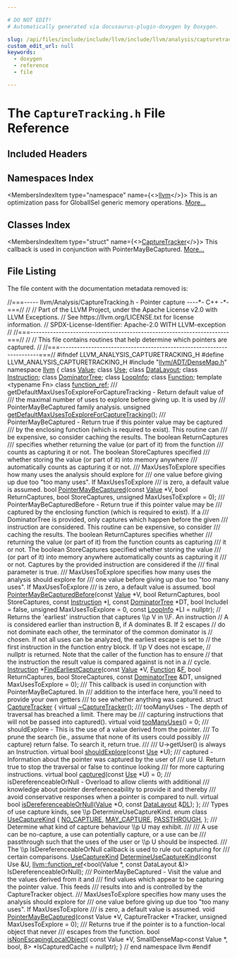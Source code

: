 ```yaml
---

# DO NOT EDIT!
# Automatically generated via docusaurus-plugin-doxygen by Doxygen.

slug: /api/files/include/include/llvm/include/llvm/analysis/capturetracking-h
custom_edit_url: null
keywords:
  - doxygen
  - reference
  - file

---
```





# The `CaptureTracking.h` File Reference

<DoxygenPage pluginConfig={pluginConfig}>



## Included Headers

<IncludesList>
<IncludesListItem
  filePath="llvm/ADT/DenseMap.h"
  permalink="/docs/api/files/include/include/llvm/include/llvm/adt/densemap-h"
  isLocal="true" />
</IncludesList>

## Namespaces Index

<MembersIndex>

<MembersIndexItem
  type="namespace"
  name={<><a href="/docs/api/namespaces/llvm">llvm</a></>}>
This is an optimization pass for GlobalISel generic memory operations. <a href="/docs/api/namespaces/llvm/#details">More...</a>
</MembersIndexItem>

</MembersIndex>

## Classes Index

<MembersIndex>

<MembersIndexItem
  type="struct"
  name={<><a href="/docs/api/structs/llvm/capturetracker">CaptureTracker</a></>}>
This callback is used in conjunction with PointerMayBeCaptured. <a href="/docs/api/structs/llvm/capturetracker/#details">More...</a>
</MembersIndexItem>

</MembersIndex>


## File Listing

The file content with the documentation metadata removed is:

<ProgramListing>

<Link id="l00001" /><CodeLine lineNumber="1"><Highlight kind="comment">//===----- llvm/Analysis/CaptureTracking.h - Pointer capture ----&#42;- C++ -&#42;-===//</Highlight><Highlight kind="normal"></Highlight></CodeLine>
<Link id="l00002" /><CodeLine lineNumber="2"><Highlight kind="normal"></Highlight><Highlight kind="comment">//</Highlight><Highlight kind="normal"></Highlight></CodeLine>
<Link id="l00003" /><CodeLine lineNumber="3"><Highlight kind="normal"></Highlight><Highlight kind="comment">// Part of the LLVM Project, under the Apache License v2.0 with LLVM Exceptions.</Highlight><Highlight kind="normal"></Highlight></CodeLine>
<Link id="l00004" /><CodeLine lineNumber="4"><Highlight kind="normal"></Highlight><Highlight kind="comment">// See https://llvm.org/LICENSE.txt for license information.</Highlight><Highlight kind="normal"></Highlight></CodeLine>
<Link id="l00005" /><CodeLine lineNumber="5"><Highlight kind="normal"></Highlight><Highlight kind="comment">// SPDX-License-Identifier: Apache-2.0 WITH LLVM-exception</Highlight><Highlight kind="normal"></Highlight></CodeLine>
<Link id="l00006" /><CodeLine lineNumber="6"><Highlight kind="normal"></Highlight><Highlight kind="comment">//</Highlight><Highlight kind="normal"></Highlight></CodeLine>
<Link id="l00007" /><CodeLine lineNumber="7"><Highlight kind="normal"></Highlight><Highlight kind="comment">//===----------------------------------------------------------------------===//</Highlight><Highlight kind="normal"></Highlight></CodeLine>
<Link id="l00008" /><CodeLine lineNumber="8"><Highlight kind="normal"></Highlight><Highlight kind="comment">//</Highlight><Highlight kind="normal"></Highlight></CodeLine>
<Link id="l00009" /><CodeLine lineNumber="9"><Highlight kind="normal"></Highlight><Highlight kind="comment">// This file contains routines that help determine which pointers are captured.</Highlight><Highlight kind="normal"></Highlight></CodeLine>
<Link id="l00010" /><CodeLine lineNumber="10"><Highlight kind="normal"></Highlight><Highlight kind="comment">//</Highlight><Highlight kind="normal"></Highlight></CodeLine>
<Link id="l00011" /><CodeLine lineNumber="11"><Highlight kind="normal"></Highlight><Highlight kind="comment">//===----------------------------------------------------------------------===//</Highlight><Highlight kind="normal"></Highlight></CodeLine>
<Link id="l00012" /><CodeLine lineNumber="12"><Highlight kind="normal"></Highlight></CodeLine>
<Link id="l00013" /><CodeLine lineNumber="13"><Highlight kind="normal"></Highlight><Highlight kind="preprocessor">#ifndef LLVM&#95;ANALYSIS&#95;CAPTURETRACKING&#95;H</Highlight><Highlight kind="normal"></Highlight></CodeLine>
<Link id="l00014" /><CodeLine lineNumber="14"><Highlight kind="normal"></Highlight><Highlight kind="preprocessor">#define LLVM&#95;ANALYSIS&#95;CAPTURETRACKING&#95;H</Highlight><Highlight kind="normal"></Highlight></CodeLine>
<Link id="l00015" /><CodeLine lineNumber="15"><Highlight kind="normal"></Highlight></CodeLine>
<Link id="l00016" /><CodeLine lineNumber="16"><Highlight kind="normal"></Highlight><Highlight kind="preprocessor">#include &quot;<a href="/docs/api/files/include/include/llvm/include/llvm/adt/densemap-h">llvm/ADT/DenseMap.h</a>&quot;</Highlight><Highlight kind="normal"></Highlight></CodeLine>
<Link id="l00017" /><CodeLine lineNumber="17"><Highlight kind="normal"></Highlight></CodeLine>
<Link id="l00018" /><CodeLine lineNumber="18"><Highlight kind="normal"></Highlight><Highlight kind="keyword">namespace </Highlight><Highlight kind="normal"><a href="/docs/api/namespaces/llvm">llvm</a> &#123;</Highlight></CodeLine>
<Link id="l00019" /><CodeLine lineNumber="19"><Highlight kind="normal"></Highlight></CodeLine>
<Link id="l00020" /><CodeLine lineNumber="20"><Highlight kind="normal">  </Highlight><Highlight kind="keyword">class </Highlight><Highlight kind="normal"><a href="/docs/api/classes/llvm/value">Value</a>;</Highlight></CodeLine>
<Link id="l00021" /><CodeLine lineNumber="21"><Highlight kind="normal">  </Highlight><Highlight kind="keyword">class </Highlight><Highlight kind="normal"><a href="/docs/api/classes/llvm/use">Use</a>;</Highlight></CodeLine>
<Link id="l00022" /><CodeLine lineNumber="22"><Highlight kind="normal">  </Highlight><Highlight kind="keyword">class </Highlight><Highlight kind="normal"><a href="/docs/api/classes/llvm/datalayout">DataLayout</a>;</Highlight></CodeLine>
<Link id="l00023" /><CodeLine lineNumber="23"><Highlight kind="normal">  </Highlight><Highlight kind="keyword">class </Highlight><Highlight kind="normal"><a href="/docs/api/classes/llvm/instruction">Instruction</a>;</Highlight></CodeLine>
<Link id="l00024" /><CodeLine lineNumber="24"><Highlight kind="normal">  </Highlight><Highlight kind="keyword">class </Highlight><Highlight kind="normal"><a href="/docs/api/classes/llvm/dominatortree">DominatorTree</a>;</Highlight></CodeLine>
<Link id="l00025" /><CodeLine lineNumber="25"><Highlight kind="normal">  </Highlight><Highlight kind="keyword">class </Highlight><Highlight kind="normal"><a href="/docs/api/classes/llvm/loopinfo">LoopInfo</a>;</Highlight></CodeLine>
<Link id="l00026" /><CodeLine lineNumber="26"><Highlight kind="normal">  </Highlight><Highlight kind="keyword">class </Highlight><Highlight kind="normal"><a href="/docs/api/classes/llvm/function">Function</a>;</Highlight></CodeLine>
<Link id="l00027" /><CodeLine lineNumber="27"><Highlight kind="normal">  </Highlight><Highlight kind="keyword">template</Highlight><Highlight kind="normal"> &lt;</Highlight><Highlight kind="keyword">typename</Highlight><Highlight kind="normal"> Fn&gt; </Highlight><Highlight kind="keyword">class </Highlight><Highlight kind="normal"><a href="/docs/api/classes/llvm/function-ref">function&#95;ref</a>;</Highlight></CodeLine>
<Link id="l00028" /><CodeLine lineNumber="28"><Highlight kind="normal"></Highlight><Highlight kind="comment"></Highlight></CodeLine>
<Link id="l00029" /><CodeLine lineNumber="29"><Highlight kind="comment">  /// getDefaultMaxUsesToExploreForCaptureTracking - Return default value of</Highlight></CodeLine>
<Link id="l00030" /><CodeLine lineNumber="30"><Highlight kind="comment">  /// the maximal number of uses to explore before giving up. It is used by</Highlight></CodeLine>
<Link id="l00031" /><CodeLine lineNumber="31"><Highlight kind="comment">  /// PointerMayBeCaptured family analysis.</Highlight><Highlight kind="normal"></Highlight></CodeLine>
<Link id="l00032" /><CodeLine lineNumber="32"><Highlight kind="normal">  </Highlight><Highlight kind="keywordtype">unsigned</Highlight><Highlight kind="normal"> <a href="/docs/api/namespaces/llvm/#a4dc57eab9a0bf6d3aec3e79f5d3e5b29">getDefaultMaxUsesToExploreForCaptureTracking</a>();</Highlight></CodeLine>
<Link id="l00033" /><CodeLine lineNumber="33"><Highlight kind="normal"></Highlight><Highlight kind="comment"></Highlight></CodeLine>
<Link id="l00034" /><CodeLine lineNumber="34"><Highlight kind="comment">  /// PointerMayBeCaptured - Return true if this pointer value may be captured</Highlight></CodeLine>
<Link id="l00035" /><CodeLine lineNumber="35"><Highlight kind="comment">  /// by the enclosing function (which is required to exist).  This routine can</Highlight></CodeLine>
<Link id="l00036" /><CodeLine lineNumber="36"><Highlight kind="comment">  /// be expensive, so consider caching the results.  The boolean ReturnCaptures</Highlight></CodeLine>
<Link id="l00037" /><CodeLine lineNumber="37"><Highlight kind="comment">  /// specifies whether returning the value (or part of it) from the function</Highlight></CodeLine>
<Link id="l00038" /><CodeLine lineNumber="38"><Highlight kind="comment">  /// counts as capturing it or not.  The boolean StoreCaptures specified</Highlight></CodeLine>
<Link id="l00039" /><CodeLine lineNumber="39"><Highlight kind="comment">  /// whether storing the value (or part of it) into memory anywhere</Highlight></CodeLine>
<Link id="l00040" /><CodeLine lineNumber="40"><Highlight kind="comment">  /// automatically counts as capturing it or not.</Highlight></CodeLine>
<Link id="l00041" /><CodeLine lineNumber="41"><Highlight kind="comment">  /// MaxUsesToExplore specifies how many uses the analysis should explore for</Highlight></CodeLine>
<Link id="l00042" /><CodeLine lineNumber="42"><Highlight kind="comment">  /// one value before giving up due too &quot;too many uses&quot;. If MaxUsesToExplore</Highlight></CodeLine>
<Link id="l00043" /><CodeLine lineNumber="43"><Highlight kind="comment">  /// is zero, a default value is assumed.</Highlight><Highlight kind="normal"></Highlight></CodeLine>
<Link id="l00044" /><CodeLine lineNumber="44"><Highlight kind="normal">  </Highlight><Highlight kind="keywordtype">bool</Highlight><Highlight kind="normal"> <a href="/docs/api/namespaces/llvm/#a7912b6c9e7843ca9fd5a11e199bef617">PointerMayBeCaptured</a>(</Highlight><Highlight kind="keyword">const</Highlight><Highlight kind="normal"> <a href="/docs/api/classes/llvm/value">Value</a> &#42;V, </Highlight><Highlight kind="keywordtype">bool</Highlight><Highlight kind="normal"> ReturnCaptures,</Highlight></CodeLine>
<Link id="l00045" /><CodeLine lineNumber="45"><Highlight kind="normal">                            </Highlight><Highlight kind="keywordtype">bool</Highlight><Highlight kind="normal"> StoreCaptures, </Highlight><Highlight kind="keywordtype">unsigned</Highlight><Highlight kind="normal"> MaxUsesToExplore = 0);</Highlight></CodeLine>
<Link id="l00046" /><CodeLine lineNumber="46"><Highlight kind="normal"></Highlight><Highlight kind="comment"></Highlight></CodeLine>
<Link id="l00047" /><CodeLine lineNumber="47"><Highlight kind="comment">  /// PointerMayBeCapturedBefore - Return true if this pointer value may be</Highlight></CodeLine>
<Link id="l00048" /><CodeLine lineNumber="48"><Highlight kind="comment">  /// captured by the enclosing function (which is required to exist). If a</Highlight></CodeLine>
<Link id="l00049" /><CodeLine lineNumber="49"><Highlight kind="comment">  /// DominatorTree is provided, only captures which happen before the given</Highlight></CodeLine>
<Link id="l00050" /><CodeLine lineNumber="50"><Highlight kind="comment">  /// instruction are considered. This routine can be expensive, so consider</Highlight></CodeLine>
<Link id="l00051" /><CodeLine lineNumber="51"><Highlight kind="comment">  /// caching the results.  The boolean ReturnCaptures specifies whether</Highlight></CodeLine>
<Link id="l00052" /><CodeLine lineNumber="52"><Highlight kind="comment">  /// returning the value (or part of it) from the function counts as capturing</Highlight></CodeLine>
<Link id="l00053" /><CodeLine lineNumber="53"><Highlight kind="comment">  /// it or not.  The boolean StoreCaptures specified whether storing the value</Highlight></CodeLine>
<Link id="l00054" /><CodeLine lineNumber="54"><Highlight kind="comment">  /// (or part of it) into memory anywhere automatically counts as capturing it</Highlight></CodeLine>
<Link id="l00055" /><CodeLine lineNumber="55"><Highlight kind="comment">  /// or not. Captures by the provided instruction are considered if the</Highlight></CodeLine>
<Link id="l00056" /><CodeLine lineNumber="56"><Highlight kind="comment">  /// final parameter is true.</Highlight></CodeLine>
<Link id="l00057" /><CodeLine lineNumber="57"><Highlight kind="comment">  /// MaxUsesToExplore specifies how many uses the analysis should explore for</Highlight></CodeLine>
<Link id="l00058" /><CodeLine lineNumber="58"><Highlight kind="comment">  /// one value before giving up due too &quot;too many uses&quot;. If MaxUsesToExplore</Highlight></CodeLine>
<Link id="l00059" /><CodeLine lineNumber="59"><Highlight kind="comment">  /// is zero, a default value is assumed.</Highlight><Highlight kind="normal"></Highlight></CodeLine>
<Link id="l00060" /><CodeLine lineNumber="60"><Highlight kind="normal">  </Highlight><Highlight kind="keywordtype">bool</Highlight><Highlight kind="normal"> <a href="/docs/api/namespaces/llvm/#a3693cec8e936224ad3e5748debe73b75">PointerMayBeCapturedBefore</a>(</Highlight><Highlight kind="keyword">const</Highlight><Highlight kind="normal"> <a href="/docs/api/classes/llvm/value">Value</a> &#42;V, </Highlight><Highlight kind="keywordtype">bool</Highlight><Highlight kind="normal"> ReturnCaptures,</Highlight></CodeLine>
<Link id="l00061" /><CodeLine lineNumber="61"><Highlight kind="normal">                                  </Highlight><Highlight kind="keywordtype">bool</Highlight><Highlight kind="normal"> StoreCaptures, </Highlight><Highlight kind="keyword">const</Highlight><Highlight kind="normal"> <a href="/docs/api/classes/llvm/instruction">Instruction</a> &#42;<a href="/docs/api/files/lib/lib/support/md5-cpp/#ac0eafdc9ee161b71e7af98af736952fd">I</a>,</Highlight></CodeLine>
<Link id="l00062" /><CodeLine lineNumber="62"><Highlight kind="normal">                                  </Highlight><Highlight kind="keyword">const</Highlight><Highlight kind="normal"> <a href="/docs/api/classes/llvm/dominatortree">DominatorTree</a> &#42;DT,</Highlight></CodeLine>
<Link id="l00063" /><CodeLine lineNumber="63"><Highlight kind="normal">                                  </Highlight><Highlight kind="keywordtype">bool</Highlight><Highlight kind="normal"> IncludeI = </Highlight><Highlight kind="keyword">false</Highlight><Highlight kind="normal">,</Highlight></CodeLine>
<Link id="l00064" /><CodeLine lineNumber="64"><Highlight kind="normal">                                  </Highlight><Highlight kind="keywordtype">unsigned</Highlight><Highlight kind="normal"> MaxUsesToExplore = 0,</Highlight></CodeLine>
<Link id="l00065" /><CodeLine lineNumber="65"><Highlight kind="normal">                                  </Highlight><Highlight kind="keyword">const</Highlight><Highlight kind="normal"> <a href="/docs/api/classes/llvm/loopinfo">LoopInfo</a> &#42;LI = </Highlight><Highlight kind="keyword">nullptr</Highlight><Highlight kind="normal">);</Highlight></CodeLine>
<Link id="l00066" /><CodeLine lineNumber="66"><Highlight kind="normal"></Highlight></CodeLine>
<Link id="l00067" /><CodeLine lineNumber="67"><Highlight kind="normal">  </Highlight><Highlight kind="comment">// Returns the &#39;earliest&#39; instruction that captures \\p V in \\F. An instruction</Highlight><Highlight kind="normal"></Highlight></CodeLine>
<Link id="l00068" /><CodeLine lineNumber="68"><Highlight kind="normal">  </Highlight><Highlight kind="comment">// A is considered earlier than instruction B, if A dominates B. If 2 escapes</Highlight><Highlight kind="normal"></Highlight></CodeLine>
<Link id="l00069" /><CodeLine lineNumber="69"><Highlight kind="normal">  </Highlight><Highlight kind="comment">// do not dominate each other, the terminator of the common dominator is</Highlight><Highlight kind="normal"></Highlight></CodeLine>
<Link id="l00070" /><CodeLine lineNumber="70"><Highlight kind="normal">  </Highlight><Highlight kind="comment">// chosen. If not all uses can be analyzed, the earliest escape is set to</Highlight><Highlight kind="normal"></Highlight></CodeLine>
<Link id="l00071" /><CodeLine lineNumber="71"><Highlight kind="normal">  </Highlight><Highlight kind="comment">// the first instruction in the function entry block. If \\p V does not escape,</Highlight><Highlight kind="normal"></Highlight></CodeLine>
<Link id="l00072" /><CodeLine lineNumber="72"><Highlight kind="normal">  </Highlight><Highlight kind="comment">// nullptr is returned. Note that the caller of the function has to ensure</Highlight><Highlight kind="normal"></Highlight></CodeLine>
<Link id="l00073" /><CodeLine lineNumber="73"><Highlight kind="normal">  </Highlight><Highlight kind="comment">// that the instruction the result value is compared against is not in a</Highlight><Highlight kind="normal"></Highlight></CodeLine>
<Link id="l00074" /><CodeLine lineNumber="74"><Highlight kind="normal">  </Highlight><Highlight kind="comment">// cycle.</Highlight><Highlight kind="normal"></Highlight></CodeLine>
<Link id="l00075" /><CodeLine lineNumber="75"><Highlight kind="normal">  <a href="/docs/api/classes/llvm/instruction">Instruction</a> &#42;<a href="/docs/api/namespaces/llvm/#aa4e19c0182383b430a2e2b94808e0a89">FindEarliestCapture</a>(</Highlight><Highlight kind="keyword">const</Highlight><Highlight kind="normal"> <a href="/docs/api/classes/llvm/value">Value</a> &#42;V, <a href="/docs/api/classes/llvm/function">Function</a> &amp;<a href="/docs/api/files/lib/lib/support/md5-cpp/#a96d73bbd7af15cb1fc38c3f4a3bd82e9">F</a>,</Highlight></CodeLine>
<Link id="l00076" /><CodeLine lineNumber="76"><Highlight kind="normal">                                   </Highlight><Highlight kind="keywordtype">bool</Highlight><Highlight kind="normal"> ReturnCaptures, </Highlight><Highlight kind="keywordtype">bool</Highlight><Highlight kind="normal"> StoreCaptures,</Highlight></CodeLine>
<Link id="l00077" /><CodeLine lineNumber="77"><Highlight kind="normal">                                   </Highlight><Highlight kind="keyword">const</Highlight><Highlight kind="normal"> <a href="/docs/api/classes/llvm/dominatortree">DominatorTree</a> &amp;DT,</Highlight></CodeLine>
<Link id="l00078" /><CodeLine lineNumber="78"><Highlight kind="normal">                                   </Highlight><Highlight kind="keywordtype">unsigned</Highlight><Highlight kind="normal"> MaxUsesToExplore = 0);</Highlight></CodeLine>
<Link id="l00079" /><CodeLine lineNumber="79"><Highlight kind="normal"></Highlight><Highlight kind="comment"></Highlight></CodeLine>
<Link id="l00080" /><CodeLine lineNumber="80"><Highlight kind="comment">  /// This callback is used in conjunction with PointerMayBeCaptured. In</Highlight></CodeLine>
<Link id="l00081" /><CodeLine lineNumber="81"><Highlight kind="comment">  /// addition to the interface here, you&#39;ll need to provide your own getters</Highlight></CodeLine>
<Link id="l00082" /><CodeLine lineNumber="82"><Highlight kind="comment">  /// to see whether anything was captured.</Highlight><Highlight kind="normal"></Highlight></CodeLine>
<Link id="l00083" /><CodeLine lineNumber="83" lineLink="/docs/api/structs/llvm/capturetracker"><Highlight kind="normal">  </Highlight><Highlight kind="keyword">struct </Highlight><Highlight kind="normal"><a href="/docs/api/structs/llvm/capturetracker">CaptureTracker</a> &#123;</Highlight></CodeLine>
<Link id="l00084" /><CodeLine lineNumber="84" lineLink="/docs/api/structs/llvm/capturetracker/#aae5a13586806eb127d41a16c178ec15f"><Highlight kind="normal">    </Highlight><Highlight kind="keyword">virtual</Highlight><Highlight kind="normal"> <a href="/docs/api/structs/llvm/capturetracker/#aae5a13586806eb127d41a16c178ec15f">~CaptureTracker</a>();</Highlight></CodeLine>
<Link id="l00085" /><CodeLine lineNumber="85"><Highlight kind="normal"></Highlight><Highlight kind="comment"></Highlight></CodeLine>
<Link id="l00086" /><CodeLine lineNumber="86"><Highlight kind="comment">    /// tooManyUses - The depth of traversal has breached a limit. There may be</Highlight></CodeLine>
<Link id="l00087" /><CodeLine lineNumber="87"><Highlight kind="comment">    /// capturing instructions that will not be passed into captured().</Highlight><Highlight kind="normal"></Highlight></CodeLine>
<Link id="l00088" /><CodeLine lineNumber="88" lineLink="/docs/api/structs/llvm/capturetracker/#a736d928ff83259d1318e7f3bd079cfa8"><Highlight kind="normal">    </Highlight><Highlight kind="keyword">virtual</Highlight><Highlight kind="normal"> </Highlight><Highlight kind="keywordtype">void</Highlight><Highlight kind="normal"> <a href="/docs/api/structs/llvm/capturetracker/#a736d928ff83259d1318e7f3bd079cfa8">tooManyUses</a>() = 0;</Highlight></CodeLine>
<Link id="l00089" /><CodeLine lineNumber="89"><Highlight kind="normal"></Highlight><Highlight kind="comment"></Highlight></CodeLine>
<Link id="l00090" /><CodeLine lineNumber="90"><Highlight kind="comment">    /// shouldExplore - This is the use of a value derived from the pointer.</Highlight></CodeLine>
<Link id="l00091" /><CodeLine lineNumber="91"><Highlight kind="comment">    /// To prune the search (ie., assume that none of its users could possibly</Highlight></CodeLine>
<Link id="l00092" /><CodeLine lineNumber="92"><Highlight kind="comment">    /// capture) return false. To search it, return true.</Highlight></CodeLine>
<Link id="l00093" /><CodeLine lineNumber="93"><Highlight kind="comment">    ///</Highlight></CodeLine>
<Link id="l00094" /><CodeLine lineNumber="94"><Highlight kind="comment">    /// U-&gt;getUser() is always an Instruction.</Highlight><Highlight kind="normal"></Highlight></CodeLine>
<Link id="l00095" /><CodeLine lineNumber="95"><Highlight kind="normal">    </Highlight><Highlight kind="keyword">virtual</Highlight><Highlight kind="normal"> </Highlight><Highlight kind="keywordtype">bool</Highlight><Highlight kind="normal"> <a href="/docs/api/structs/llvm/capturetracker/#a14c74061cc326f6b674c5b11c2e8420f">shouldExplore</a>(</Highlight><Highlight kind="keyword">const</Highlight><Highlight kind="normal"> <a href="/docs/api/classes/llvm/use">Use</a> &#42;U);</Highlight></CodeLine>
<Link id="l00096" /><CodeLine lineNumber="96"><Highlight kind="normal"></Highlight><Highlight kind="comment"></Highlight></CodeLine>
<Link id="l00097" /><CodeLine lineNumber="97"><Highlight kind="comment">    /// captured - Information about the pointer was captured by the user of</Highlight></CodeLine>
<Link id="l00098" /><CodeLine lineNumber="98"><Highlight kind="comment">    /// use U. Return true to stop the traversal or false to continue looking</Highlight></CodeLine>
<Link id="l00099" /><CodeLine lineNumber="99"><Highlight kind="comment">    /// for more capturing instructions.</Highlight><Highlight kind="normal"></Highlight></CodeLine>
<Link id="l00100" /><CodeLine lineNumber="100" lineLink="/docs/api/structs/llvm/capturetracker/#ae3425ae1022a2f2713b0047bb12a468d"><Highlight kind="normal">    </Highlight><Highlight kind="keyword">virtual</Highlight><Highlight kind="normal"> </Highlight><Highlight kind="keywordtype">bool</Highlight><Highlight kind="normal"> <a href="/docs/api/structs/llvm/capturetracker/#ae3425ae1022a2f2713b0047bb12a468d">captured</a>(</Highlight><Highlight kind="keyword">const</Highlight><Highlight kind="normal"> <a href="/docs/api/classes/llvm/use">Use</a> &#42;U) = 0;</Highlight></CodeLine>
<Link id="l00101" /><CodeLine lineNumber="101"><Highlight kind="normal"></Highlight><Highlight kind="comment"></Highlight></CodeLine>
<Link id="l00102" /><CodeLine lineNumber="102"><Highlight kind="comment">    /// isDereferenceableOrNull - Overload to allow clients with additional</Highlight></CodeLine>
<Link id="l00103" /><CodeLine lineNumber="103"><Highlight kind="comment">    /// knowledge about pointer dereferenceability to provide it and thereby</Highlight></CodeLine>
<Link id="l00104" /><CodeLine lineNumber="104"><Highlight kind="comment">    /// avoid conservative responses when a pointer is compared to null.</Highlight><Highlight kind="normal"></Highlight></CodeLine>
<Link id="l00105" /><CodeLine lineNumber="105"><Highlight kind="normal">    </Highlight><Highlight kind="keyword">virtual</Highlight><Highlight kind="normal"> </Highlight><Highlight kind="keywordtype">bool</Highlight><Highlight kind="normal"> <a href="/docs/api/structs/llvm/capturetracker/#a684899edefe864cb9411de38e995986c">isDereferenceableOrNull</a>(<a href="/docs/api/classes/llvm/value">Value</a> &#42;O, </Highlight><Highlight kind="keyword">const</Highlight><Highlight kind="normal"> <a href="/docs/api/classes/llvm/datalayout">DataLayout</a> &amp;<a href="/docs/api/files/lib/lib/target/lib/target/arm/armslshardening-cpp/#ad467c4ab9119043f9b7750ab986be61a">DL</a>);</Highlight></CodeLine>
<Link id="l00106" /><CodeLine lineNumber="106"><Highlight kind="normal">  &#125;;</Highlight></CodeLine>
<Link id="l00107" /><CodeLine lineNumber="107"><Highlight kind="normal"></Highlight><Highlight kind="comment"></Highlight></CodeLine>
<Link id="l00108" /><CodeLine lineNumber="108"><Highlight kind="comment">  /// Types of use capture kinds, see \\p DetermineUseCaptureKind.</Highlight><Highlight kind="normal"></Highlight></CodeLine>
<Link id="l00109" /><CodeLine lineNumber="109" lineLink="/docs/api/namespaces/llvm/#ae85d31e76aca6a11a1d0fd6ae9306a12"><Highlight kind="normal">  </Highlight><Highlight kind="keyword">enum class</Highlight><Highlight kind="normal"> <a href="/docs/api/namespaces/llvm/#ae85d31e76aca6a11a1d0fd6ae9306a12">UseCaptureKind</a> &#123;</Highlight></CodeLine>
<Link id="l00110" /><CodeLine lineNumber="110" lineLink="/docs/api/namespaces/llvm/#ae85d31e76aca6a11a1d0fd6ae9306a12a5ccfe476fe28d47910628d72622c9174"><Highlight kind="normal">    <a href="/docs/api/namespaces/llvm/#ae85d31e76aca6a11a1d0fd6ae9306a12a5ccfe476fe28d47910628d72622c9174">NO&#95;CAPTURE</a>,</Highlight></CodeLine>
<Link id="l00111" /><CodeLine lineNumber="111" lineLink="/docs/api/namespaces/llvm/#ae85d31e76aca6a11a1d0fd6ae9306a12a710c38e8ecdcf1da879ff348366f70e9"><Highlight kind="normal">    <a href="/docs/api/namespaces/llvm/#ae85d31e76aca6a11a1d0fd6ae9306a12a710c38e8ecdcf1da879ff348366f70e9">MAY&#95;CAPTURE</a>,</Highlight></CodeLine>
<Link id="l00112" /><CodeLine lineNumber="112" lineLink="/docs/api/namespaces/llvm/#ae85d31e76aca6a11a1d0fd6ae9306a12aeb8f4226b2bcd1848b8945edb9120428"><Highlight kind="normal">    <a href="/docs/api/namespaces/llvm/#ae85d31e76aca6a11a1d0fd6ae9306a12aeb8f4226b2bcd1848b8945edb9120428">PASSTHROUGH</a>,</Highlight></CodeLine>
<Link id="l00113" /><CodeLine lineNumber="113"><Highlight kind="normal">  &#125;;</Highlight></CodeLine>
<Link id="l00114" /><CodeLine lineNumber="114"><Highlight kind="normal"></Highlight><Highlight kind="comment"></Highlight></CodeLine>
<Link id="l00115" /><CodeLine lineNumber="115"><Highlight kind="comment">  /// Determine what kind of capture behaviour \\p U may exhibit.</Highlight></CodeLine>
<Link id="l00116" /><CodeLine lineNumber="116"><Highlight kind="comment">  ///</Highlight></CodeLine>
<Link id="l00117" /><CodeLine lineNumber="117"><Highlight kind="comment">  /// A use can be no-capture, a use can potentially capture, or a use can be</Highlight></CodeLine>
<Link id="l00118" /><CodeLine lineNumber="118"><Highlight kind="comment">  /// passthrough such that the uses of the user or \\p U should be inspected.</Highlight></CodeLine>
<Link id="l00119" /><CodeLine lineNumber="119"><Highlight kind="comment">  /// The \\p IsDereferenceableOrNull callback is used to rule out capturing for</Highlight></CodeLine>
<Link id="l00120" /><CodeLine lineNumber="120"><Highlight kind="comment">  /// certain comparisons.</Highlight><Highlight kind="normal"></Highlight></CodeLine>
<Link id="l00121" /><CodeLine lineNumber="121"><Highlight kind="normal">  <a href="/docs/api/namespaces/llvm/#ae85d31e76aca6a11a1d0fd6ae9306a12">UseCaptureKind</a></Highlight></CodeLine>
<Link id="l00122" /><CodeLine lineNumber="122"><Highlight kind="normal">  <a href="/docs/api/namespaces/llvm/#a3063d22692a20f4030adb75912f49003">DetermineUseCaptureKind</a>(</Highlight><Highlight kind="keyword">const</Highlight><Highlight kind="normal"> Use &amp;U,</Highlight></CodeLine>
<Link id="l00123" /><CodeLine lineNumber="123"><Highlight kind="normal">                          <a href="/docs/api/classes/llvm/function-ref">llvm::function&#95;ref</a>&lt;</Highlight><Highlight kind="keywordtype">bool</Highlight><Highlight kind="normal">(Value &#42;, </Highlight><Highlight kind="keyword">const</Highlight><Highlight kind="normal"> DataLayout &amp;)&gt;</Highlight></CodeLine>
<Link id="l00124" /><CodeLine lineNumber="124"><Highlight kind="normal">                              IsDereferenceableOrNull);</Highlight></CodeLine>
<Link id="l00125" /><CodeLine lineNumber="125"><Highlight kind="normal"></Highlight><Highlight kind="comment"></Highlight></CodeLine>
<Link id="l00126" /><CodeLine lineNumber="126"><Highlight kind="comment">  /// PointerMayBeCaptured - Visit the value and the values derived from it and</Highlight></CodeLine>
<Link id="l00127" /><CodeLine lineNumber="127"><Highlight kind="comment">  /// find values which appear to be capturing the pointer value. This feeds</Highlight></CodeLine>
<Link id="l00128" /><CodeLine lineNumber="128"><Highlight kind="comment">  /// results into and is controlled by the CaptureTracker object.</Highlight></CodeLine>
<Link id="l00129" /><CodeLine lineNumber="129"><Highlight kind="comment">  /// MaxUsesToExplore specifies how many uses the analysis should explore for</Highlight></CodeLine>
<Link id="l00130" /><CodeLine lineNumber="130"><Highlight kind="comment">  /// one value before giving up due too &quot;too many uses&quot;. If MaxUsesToExplore</Highlight></CodeLine>
<Link id="l00131" /><CodeLine lineNumber="131"><Highlight kind="comment">  /// is zero, a default value is assumed.</Highlight><Highlight kind="normal"></Highlight></CodeLine>
<Link id="l00132" /><CodeLine lineNumber="132"><Highlight kind="normal">  </Highlight><Highlight kind="keywordtype">void</Highlight><Highlight kind="normal"> <a href="/docs/api/namespaces/llvm/#a7912b6c9e7843ca9fd5a11e199bef617">PointerMayBeCaptured</a>(</Highlight><Highlight kind="keyword">const</Highlight><Highlight kind="normal"> Value &#42;V, CaptureTracker &#42;Tracker,</Highlight></CodeLine>
<Link id="l00133" /><CodeLine lineNumber="133"><Highlight kind="normal">                            </Highlight><Highlight kind="keywordtype">unsigned</Highlight><Highlight kind="normal"> MaxUsesToExplore = 0);</Highlight></CodeLine>
<Link id="l00134" /><CodeLine lineNumber="134"><Highlight kind="normal"></Highlight><Highlight kind="comment"></Highlight></CodeLine>
<Link id="l00135" /><CodeLine lineNumber="135"><Highlight kind="comment">  /// Returns true if the pointer is to a function-local object that never</Highlight></CodeLine>
<Link id="l00136" /><CodeLine lineNumber="136"><Highlight kind="comment">  /// escapes from the function.</Highlight><Highlight kind="normal"></Highlight></CodeLine>
<Link id="l00137" /><CodeLine lineNumber="137"><Highlight kind="normal">  </Highlight><Highlight kind="keywordtype">bool</Highlight><Highlight kind="normal"> <a href="/docs/api/namespaces/llvm/#a47fd2a51ed1e0a33b86c9ea963454a79">isNonEscapingLocalObject</a>(</Highlight></CodeLine>
<Link id="l00138" /><CodeLine lineNumber="138"><Highlight kind="normal">      </Highlight><Highlight kind="keyword">const</Highlight><Highlight kind="normal"> Value &#42;V,</Highlight></CodeLine>
<Link id="l00139" /><CodeLine lineNumber="139"><Highlight kind="normal">      SmallDenseMap&lt;const Value &#42;, bool, 8&gt; &#42;IsCapturedCache = </Highlight><Highlight kind="keyword">nullptr</Highlight><Highlight kind="normal">);</Highlight></CodeLine>
<Link id="l00140" /><CodeLine lineNumber="140"><Highlight kind="normal">&#125; </Highlight><Highlight kind="comment">// end namespace llvm</Highlight><Highlight kind="normal"></Highlight></CodeLine>
<Link id="l00141" /><CodeLine lineNumber="141"><Highlight kind="normal"></Highlight></CodeLine>
<Link id="l00142" /><CodeLine lineNumber="142"><Highlight kind="normal"></Highlight><Highlight kind="preprocessor">#endif</Highlight></CodeLine>

</ProgramListing>


</DoxygenPage>

